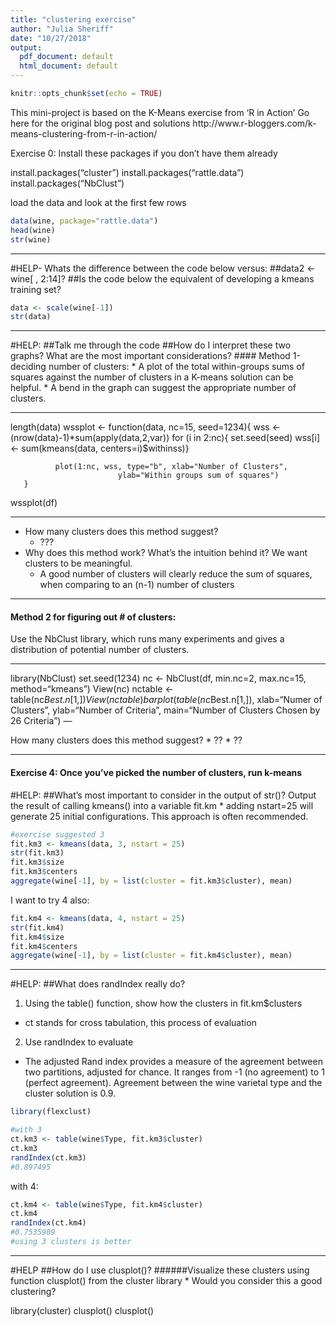 ```yaml
---
title: "clustering exercise"
author: "Julia Sheriff"
date: "10/27/2018"
output:
  pdf_document: default
  html_document: default
---
```


```r
knitr::opts_chunk$set(echo = TRUE)
```

This mini-project is based on the K-Means exercise from 'R in Action'
Go here for the original blog post and solutions
http://www.r-bloggers.com/k-means-clustering-from-r-in-action/

Exercise 0: Install these packages if you don't have them already


install.packages("cluster")
install.packages("rattle.data")
install.packages("NbClust")


load the data and look at the first few rows
```r
data(wine, package="rattle.data")
head(wine)
str(wine)
```

----

#HELP- Whats the difference between the code below versus: 
##data2 <- wine[ , 2:14]? 
##Is the code below the equivalent of developing a kmeans training set?

```r
data <- scale(wine[-1])
str(data)
```
----

#HELP: 
##Talk me through the code
##How do I interpret these two graphs? What are the most important considerations? 
#### Method 1-deciding number of clusters: 
* A plot of the total within-groups sums of squares against the number of clusters in a K-means solution can be helpful. 
* A bend in the graph can suggest the appropriate number of clusters. 

---

length(data)
wssplot <- function(data, nc=15, seed=1234){
	              wss <- (nrow(data)-1)*sum(apply(data,2,var))
               	      for (i in 2:nc){
		        set.seed(seed)
	                wss[i] <- sum(kmeans(data, centers=i)$withinss)}
	                
		      plot(1:nc, wss, type="b", xlab="Number of Clusters",
	                        ylab="Within groups sum of squares")
	   }

wssplot(df)

---

* How many clusters does this method suggest? 
  + ??? 
* Why does this method work? What's the intuition behind it? We want clusters to be meaningful. 
  + A good number of clusters will clearly reduce the sum of squares, when comparing to an (n-1) number of clusters

---

#### Method 2 for figuring out # of clusters: 
Use the NbClust library, which runs many experiments and gives a distribution of potential number of clusters.

---

library(NbClust)
set.seed(1234)
nc <- NbClust(df, min.nc=2, max.nc=15, method="kmeans")
View(nc)
nctable <- table(nc$Best.n[1,])
View(nctable)
barplot(table(nc$Best.n[1,]),
	          xlab="Numer of Clusters", ylab="Number of Criteria",
		            main="Number of Clusters Chosen by 26 Criteria")
---

How many clusters does this method suggest?
* ?? 
* ??

---

#### Exercise 4: Once you've picked the number of clusters, run k-means 
#HELP:
##What's most important to consider in the output of str()?
Output the result of calling kmeans() into a variable fit.km
* adding nstart=25 will generate 25 initial configurations. This approach is often recommended.

```r
#exercise suggested 3
fit.km3 <- kmeans(data, 3, nstart = 25)
str(fit.km3)
fit.km3$size
fit.km3$centers
aggregate(wine[-1], by = list(cluster = fit.km3$cluster), mean)

```
I want to try 4 also:
```r
fit.km4 <- kmeans(data, 4, nstart = 25)
str(fit.km4)
fit.km4$size
fit.km4$centers
aggregate(wine[-1], by = list(cluster = fit.km4$cluster), mean)

```
---

#HELP:
##What does randIndex really do?

1. Using the table() function, show how the clusters in fit.km$clusters
* ct stands for cross tabulation, this process of evaluation
2. Use randIndex to evaluate
* The adjusted Rand index provides a measure of the agreement between two partitions, adjusted for chance. It ranges from -1 (no agreement) to 1 (perfect agreement). Agreement between the wine varietal type and the cluster solution is 0.9.

```r
library(flexclust)
```

```r
#with 3
ct.km3 <- table(wine$Type, fit.km3$cluster)
ct.km3
randIndex(ct.km3)
#0.897495 
```
with 4:
```r
ct.km4 <- table(wine$Type, fit.km4$cluster)
ct.km4
randIndex(ct.km4)
#0.7535909
#using 3 clusters is better
```

---

#HELP 
##How do I use clusplot()?
######Visualize these clusters using  function clusplot() from the cluster library
* Would you consider this a good clustering?


library(cluster)
clusplot()
clusplot()
